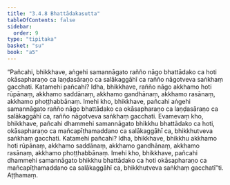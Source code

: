 ```yaml
---
title: "3.4.8 Bhattādakasutta"
tableOfContents: false
sidebar:
  order: 9
type: "tipitaka"
basket: "su"
book: "a5"
---
```



<DynamicBreadcrumb />

<Division number="138" book="a5">

<Paragraph number="766" book="a5">
“Pañcahi, bhikkhave, aṅgehi samannāgato rañño nāgo bhattādako ca hoti okāsapharaṇo ca laṇḍasāraṇo ca salākaggāhī ca rañño nāgotveva saṅkhaṃ gacchati. Katamehi pañcahi? Idha, bhikkhave, rañño nāgo akkhamo hoti rūpānaṃ, akkhamo saddānaṃ, akkhamo gandhānaṃ, akkhamo rasānaṃ, akkhamo phoṭṭhabbānaṃ. Imehi kho, bhikkhave, pañcahi aṅgehi samannāgato rañño nāgo bhattādako ca okāsapharaṇo ca laṇḍasāraṇo ca salākaggāhī ca, rañño nāgotveva saṅkhaṃ gacchati.
</Paragraph>

<Paragraph number="767" book="a5">
Evamevaṃ kho, bhikkhave, pañcahi dhammehi samannāgato bhikkhu bhattādako ca hoti, okāsapharaṇo ca mañcapīṭhamaddano ca salākaggāhī ca, bhikkhutveva saṅkhaṃ gacchati. Katamehi pañcahi? Idha, bhikkhave, bhikkhu akkhamo hoti rūpānaṃ, akkhamo saddānaṃ, akkhamo gandhānaṃ, akkhamo rasānaṃ, akkhamo phoṭṭhabbānaṃ. Imehi kho, bhikkhave, pañcahi dhammehi samannāgato bhikkhu bhattādako ca hoti okāsapharaṇo ca mañcapīṭhamaddano ca salākaggāhī ca, bhikkhutveva saṅkhaṃ gacchatī”ti.

</Paragraph>
</Division>

<Paragraph number="768" type="center" book="a5">
Aṭṭhamaṃ.
</Paragraph>